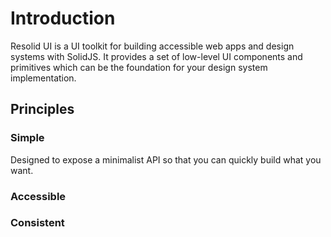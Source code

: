 # Introduction

Resolid UI is a UI toolkit for building accessible web apps and design systems with SolidJS. It provides a set of low-level UI components and primitives which can be the foundation for your design system implementation.

## Principles

### Simple

Designed to expose a minimalist API so that you can quickly build what you want.

### Accessible

### Consistent
